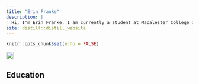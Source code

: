 ```yaml
---
title: "Erin Franke"
description: |
  Hi, I'm Erin Franke. I am currently a student at Macalester College double majoring in Applied Mathemetics & Statistics and Economics with a passion for data analysis in sports and social good among other fields.
site: distill::distill_website
---
```


```r
knitr::opts_chunk$set(echo = FALSE)

```

![](Franke_Erin.JPG){width=20}

## Education

